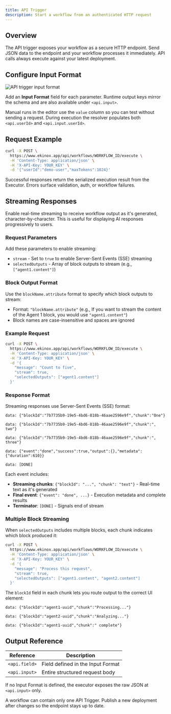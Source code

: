 ```yaml
---
title: API Trigger
description: Start a workflow from an authenticated HTTP request
---
```



## Overview

The API trigger exposes your workflow as a secure HTTP endpoint. Send JSON data to the endpoint and your workflow processes it immediately. API calls always execute against your latest deployment.

## Configure Input Format

<div className='flex justify-center my-6'>
  <Image
    src='/static/triggers/api-trigger-light.png'
    alt='API trigger input format'
    width={400}
    height={250}
    className='rounded-xl border border-border shadow-sm'
  />
</div>

Add an **Input Format** field for each parameter. Runtime output keys mirror the schema and are also available under `<api.input>`.

Manual runs in the editor use the `value` column so you can test without sending a request. During execution the resolver populates both `<api.userId>` and `<api.input.userId>`.

## Request Example

```bash
curl -X POST \
  https://www.ekinox.app/api/workflows/WORKFLOW_ID/execute \
  -H 'Content-Type: application/json' \
  -H 'X-API-Key: YOUR_KEY' \
  -d '{"userId":"demo-user","maxTokens":1024}'
```

Successful responses return the serialized execution result from the Executor. Errors surface validation, auth, or workflow failures.

## Streaming Responses

Enable real-time streaming to receive workflow output as it's generated, character-by-character. This is useful for displaying AI responses progressively to users.

### Request Parameters

Add these parameters to enable streaming:

- `stream` - Set to `true` to enable Server-Sent Events (SSE) streaming
- `selectedOutputs` - Array of block outputs to stream (e.g., `["agent1.content"]`)

### Block Output Format

Use the `blockName.attribute` format to specify which block outputs to stream:
- Format: `"blockName.attribute"` (e.g., If you want to stream the content of the Agent 1 block, you would use `"agent1.content"`)
- Block names are case-insensitive and spaces are ignored

### Example Request

```bash
curl -X POST \
  https://www.ekinox.app/api/workflows/WORKFLOW_ID/execute \
  -H 'Content-Type: application/json' \
  -H 'X-API-Key: YOUR_KEY' \
  -d '{
    "message": "Count to five",
    "stream": true,
    "selectedOutputs": ["agent1.content"]
  }'
```

### Response Format

Streaming responses use Server-Sent Events (SSE) format:

```
data: {"blockId":"7b7735b9-19e5-4bd6-818b-46aae2596e9f","chunk":"One"}

data: {"blockId":"7b7735b9-19e5-4bd6-818b-46aae2596e9f","chunk":", two"}

data: {"blockId":"7b7735b9-19e5-4bd6-818b-46aae2596e9f","chunk":", three"}

data: {"event":"done","success":true,"output":{},"metadata":{"duration":610}}

data: [DONE]
```

Each event includes:
- **Streaming chunks**: `{"blockId": "...", "chunk": "text"}` - Real-time text as it's generated
- **Final event**: `{"event": "done", ...}` - Execution metadata and complete results
- **Terminator**: `[DONE]` - Signals end of stream

### Multiple Block Streaming

When `selectedOutputs` includes multiple blocks, each chunk indicates which block produced it:

```bash
curl -X POST \
  https://www.ekinox.app/api/workflows/WORKFLOW_ID/execute \
  -H 'Content-Type: application/json' \
  -H 'X-API-Key: YOUR_KEY' \
  -d '{
    "message": "Process this request",
    "stream": true,
    "selectedOutputs": ["agent1.content", "agent2.content"]
  }'
```

The `blockId` field in each chunk lets you route output to the correct UI element:

```
data: {"blockId":"agent1-uuid","chunk":"Processing..."}

data: {"blockId":"agent2-uuid","chunk":"Analyzing..."}

data: {"blockId":"agent1-uuid","chunk":" complete"}
```

## Output Reference

| Reference | Description |
|-----------|-------------|
| `<api.field>` | Field defined in the Input Format |
| `<api.input>` | Entire structured request body |

If no Input Format is defined, the executor exposes the raw JSON at `<api.input>` only.

<Callout type="warning">
A workflow can contain only one API Trigger. Publish a new deployment after changes so the endpoint stays up to date.
</Callout>
